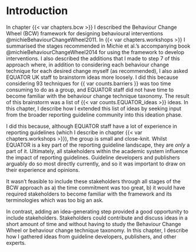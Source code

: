 
# Introduction

In chapter {{< var chapters.bcw >}} I described the Behaviour Change Wheel (BCW) framework for designing behavioural interventions @michieBehaviourChangeWheel2011. In {{< var chapters.workshops >}} I summarised the stages recommended in Michie et al.'s accompanying book @michieBehaviourChangeWheel2014 for using the framework to develop interventions. I also described the additions that I made to step 7 of this approach where, in addition to considering each behaviour change technique for each desired change myself (as recommended), I also asked EQUATOR UK staff to brainstorm ideas more loosely. I did this because considering 93 techniques for {{ var counts.barriers }} was too time consuming to do as a group, and EQUATOR staff did not have time to become familiar with the behaviour change technique taxonomy. The result of this brainstorm was a list of {{< var counts.EQUATOR_ideas >}} ideas. In this chapter, I describe how I extended this list of ideas by seeking input from the broader reporting guideline community into this ideation phase.

I did this because, although EQUATOR staff have a lot of experience in reporting guidelines (which I describe in chapter {{< var chapters.workshops >}}), the group is small and close-knit. Whilst EQUATOR is a key part of the reporting guideline landscape, they are _only_ a part of it. Ultimately, all stakeholders within the academic system influence the impact of reporting guidelines. Guideline developers and publishers arguably do so most directly currently, and so it was important to draw on their experience and opinions. 

It wasn't feasible to include these stakeholders through all stages of the BCW approach as a) the time commitment was too great, b) it would have required stakeholders to become familiar with the framework and its terminologies which was too big an ask. 

In contrast, adding an idea-generating step provided a good opportunity to include stakeholders. Stakeholders could contribute and discuss ideas in a short amount of time and without having to study the Behaviour Change Wheel or behaviour change technique taxonomy. In this chapter, I describe how I gathered ideas from guideline developers, publishers, and other experts.

<!-- # ASK Charlotte: is the objective clear, justified, and sign posted? -->
<!-- Although some EQUATOR members have developed reporting guidelines, their experience may not be representative of "external" guideline developers who, despite having a deep understanding of their own guidance, may consider reporting guidelines as a small part of their academic identity and may not "live and breathe" reporting guidelines in the same way EQUATOR does. -->




